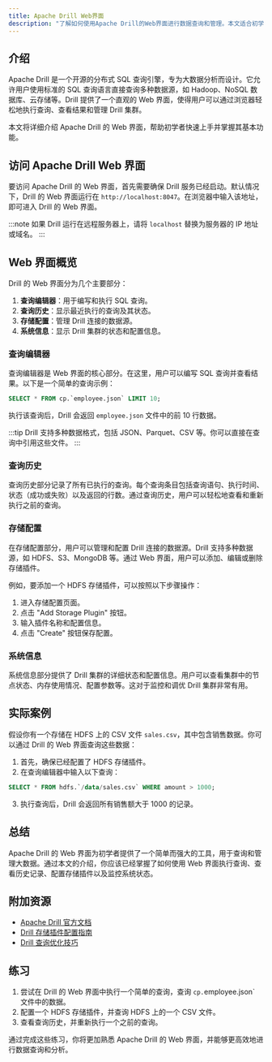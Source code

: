 ```yaml
---
title: Apache Drill Web界面
description: "了解如何使用Apache Drill的Web界面进行数据查询和管理。本文适合初学者，将逐步讲解Web界面的功能和使用方法。"
---
```


## 介绍

Apache Drill 是一个开源的分布式 SQL 查询引擎，专为大数据分析而设计。它允许用户使用标准的 SQL 查询语言直接查询多种数据源，如 Hadoop、NoSQL 数据库、云存储等。Drill 提供了一个直观的 Web 界面，使得用户可以通过浏览器轻松地执行查询、查看结果和管理 Drill 集群。

本文将详细介绍 Apache Drill 的 Web 界面，帮助初学者快速上手并掌握其基本功能。

## 访问 Apache Drill Web 界面

要访问 Apache Drill 的 Web 界面，首先需要确保 Drill 服务已经启动。默认情况下，Drill 的 Web 界面运行在 `http://localhost:8047`。在浏览器中输入该地址，即可进入 Drill 的 Web 界面。

:::note
如果 Drill 运行在远程服务器上，请将 `localhost` 替换为服务器的 IP 地址或域名。
:::

## Web 界面概览

Drill 的 Web 界面分为几个主要部分：

1. **查询编辑器**：用于编写和执行 SQL 查询。
2. **查询历史**：显示最近执行的查询及其状态。
3. **存储配置**：管理 Drill 连接的数据源。
4. **系统信息**：显示 Drill 集群的状态和配置信息。

### 查询编辑器

查询编辑器是 Web 界面的核心部分。在这里，用户可以编写 SQL 查询并查看结果。以下是一个简单的查询示例：

```sql
SELECT * FROM cp.`employee.json` LIMIT 10;
```

执行该查询后，Drill 会返回 `employee.json` 文件中的前 10 行数据。

:::tip
Drill 支持多种数据格式，包括 JSON、Parquet、CSV 等。你可以直接在查询中引用这些文件。
:::

### 查询历史

查询历史部分记录了所有已执行的查询。每个查询条目包括查询语句、执行时间、状态（成功或失败）以及返回的行数。通过查询历史，用户可以轻松地查看和重新执行之前的查询。

### 存储配置

在存储配置部分，用户可以管理和配置 Drill 连接的数据源。Drill 支持多种数据源，如 HDFS、S3、MongoDB 等。通过 Web 界面，用户可以添加、编辑或删除存储插件。

例如，要添加一个 HDFS 存储插件，可以按照以下步骤操作：

1. 进入存储配置页面。
2. 点击 "Add Storage Plugin" 按钮。
3. 输入插件名称和配置信息。
4. 点击 "Create" 按钮保存配置。

### 系统信息

系统信息部分提供了 Drill 集群的详细状态和配置信息。用户可以查看集群中的节点状态、内存使用情况、配置参数等。这对于监控和调优 Drill 集群非常有用。

## 实际案例

假设你有一个存储在 HDFS 上的 CSV 文件 `sales.csv`，其中包含销售数据。你可以通过 Drill 的 Web 界面查询这些数据：

1. 首先，确保已经配置了 HDFS 存储插件。
2. 在查询编辑器中输入以下查询：

```sql
SELECT * FROM hdfs.`/data/sales.csv` WHERE amount > 1000;
```

3. 执行查询后，Drill 会返回所有销售额大于 1000 的记录。

## 总结

Apache Drill 的 Web 界面为初学者提供了一个简单而强大的工具，用于查询和管理大数据。通过本文的介绍，你应该已经掌握了如何使用 Web 界面执行查询、查看历史记录、配置存储插件以及监控系统状态。

## 附加资源

- [Apache Drill 官方文档](https://drill.apache.org/docs/)
- [Drill 存储插件配置指南](https://drill.apache.org/docs/plugin-configuration-basics/)
- [Drill 查询优化技巧](https://drill.apache.org/docs/optimizing-drill-queries/)

## 练习

1. 尝试在 Drill 的 Web 界面中执行一个简单的查询，查询 `cp.`employee.json` 文件中的数据。
2. 配置一个 HDFS 存储插件，并查询 HDFS 上的一个 CSV 文件。
3. 查看查询历史，并重新执行一个之前的查询。

通过完成这些练习，你将更加熟悉 Apache Drill 的 Web 界面，并能够更高效地进行数据查询和分析。